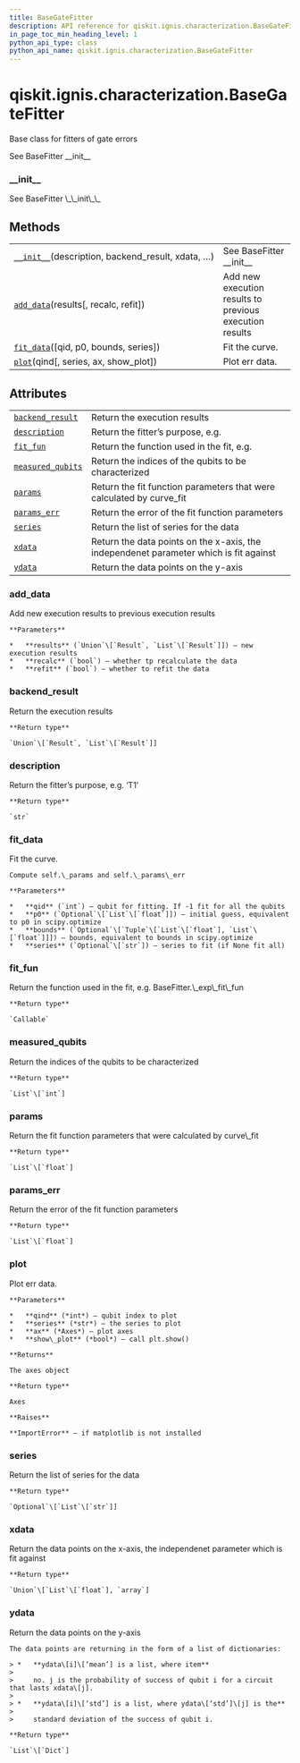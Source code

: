 ```yaml
---
title: BaseGateFitter
description: API reference for qiskit.ignis.characterization.BaseGateFitter
in_page_toc_min_heading_level: 1
python_api_type: class
python_api_name: qiskit.ignis.characterization.BaseGateFitter
---
```


<span id="qiskit-ignis-characterization-basegatefitter" />

# qiskit.ignis.characterization.BaseGateFitter

<Class id="qiskit.ignis.characterization.BaseGateFitter" github="https://github.com/qiskit-community/qiskit-ignis/tree/stable/0.5/qiskit/ignis/characterization/fitters.py" signature="BaseGateFitter(description, backend_result, xdata, qubits, fit_fun, fit_p0, fit_bounds, circuit_names, series=None, expected_state='0')">
  Base class for fitters of gate errors

  See BaseFitter \_\_init\_\_

  ### \_\_init\_\_

  <Function id="qiskit.ignis.characterization.BaseGateFitter.__init__" name="__init__" signature="__init__(description, backend_result, xdata, qubits, fit_fun, fit_p0, fit_bounds, circuit_names, series=None, expected_state='0')">
    See BaseFitter \_\_init\_\_
  </Function>

  ## Methods

  |                                                                                                                                                                      |                                                         |
  | -------------------------------------------------------------------------------------------------------------------------------------------------------------------- | ------------------------------------------------------- |
  | [`__init__`](#qiskit.ignis.characterization.BaseGateFitter.__init__ "qiskit.ignis.characterization.BaseGateFitter.__init__")(description, backend\_result, xdata, …) | See BaseFitter \_\_init\_\_                             |
  | [`add_data`](#qiskit.ignis.characterization.BaseGateFitter.add_data "qiskit.ignis.characterization.BaseGateFitter.add_data")(results\[, recalc, refit])              | Add new execution results to previous execution results |
  | [`fit_data`](#qiskit.ignis.characterization.BaseGateFitter.fit_data "qiskit.ignis.characterization.BaseGateFitter.fit_data")(\[qid, p0, bounds, series])             | Fit the curve.                                          |
  | [`plot`](#qiskit.ignis.characterization.BaseGateFitter.plot "qiskit.ignis.characterization.BaseGateFitter.plot")(qind\[, series, ax, show\_plot])                    | Plot err data.                                          |

  ## Attributes

  |                                                                                                                                                   |                                                                                       |
  | ------------------------------------------------------------------------------------------------------------------------------------------------- | ------------------------------------------------------------------------------------- |
  | [`backend_result`](#qiskit.ignis.characterization.BaseGateFitter.backend_result "qiskit.ignis.characterization.BaseGateFitter.backend_result")    | Return the execution results                                                          |
  | [`description`](#qiskit.ignis.characterization.BaseGateFitter.description "qiskit.ignis.characterization.BaseGateFitter.description")             | Return the fitter’s purpose, e.g.                                                     |
  | [`fit_fun`](#qiskit.ignis.characterization.BaseGateFitter.fit_fun "qiskit.ignis.characterization.BaseGateFitter.fit_fun")                         | Return the function used in the fit, e.g.                                             |
  | [`measured_qubits`](#qiskit.ignis.characterization.BaseGateFitter.measured_qubits "qiskit.ignis.characterization.BaseGateFitter.measured_qubits") | Return the indices of the qubits to be characterized                                  |
  | [`params`](#qiskit.ignis.characterization.BaseGateFitter.params "qiskit.ignis.characterization.BaseGateFitter.params")                            | Return the fit function parameters that were calculated by curve\_fit                 |
  | [`params_err`](#qiskit.ignis.characterization.BaseGateFitter.params_err "qiskit.ignis.characterization.BaseGateFitter.params_err")                | Return the error of the fit function parameters                                       |
  | [`series`](#qiskit.ignis.characterization.BaseGateFitter.series "qiskit.ignis.characterization.BaseGateFitter.series")                            | Return the list of series for the data                                                |
  | [`xdata`](#qiskit.ignis.characterization.BaseGateFitter.xdata "qiskit.ignis.characterization.BaseGateFitter.xdata")                               | Return the data points on the x-axis, the independenet parameter which is fit against |
  | [`ydata`](#qiskit.ignis.characterization.BaseGateFitter.ydata "qiskit.ignis.characterization.BaseGateFitter.ydata")                               | Return the data points on the y-axis                                                  |

  ### add\_data

  <Function id="qiskit.ignis.characterization.BaseGateFitter.add_data" name="add_data" signature="add_data(results, recalc=True, refit=True)">
    Add new execution results to previous execution results

    **Parameters**

    *   **results** (`Union`\[`Result`, `List`\[`Result`]]) – new execution results
    *   **recalc** (`bool`) – whether tp recalculate the data
    *   **refit** (`bool`) – whether to refit the data
  </Function>

  ### backend\_result

  <Function id="qiskit.ignis.characterization.BaseGateFitter.backend_result" name="backend_result" signature="property backend_result">
    Return the execution results

    **Return type**

    `Union`\[`Result`, `List`\[`Result`]]
  </Function>

  ### description

  <Function id="qiskit.ignis.characterization.BaseGateFitter.description" name="description" signature="property description">
    Return the fitter’s purpose, e.g. ‘T1’

    **Return type**

    `str`
  </Function>

  ### fit\_data

  <Function id="qiskit.ignis.characterization.BaseGateFitter.fit_data" name="fit_data" signature="fit_data(qid=- 1, p0=None, bounds=None, series=None)">
    Fit the curve.

    Compute self.\_params and self.\_params\_err

    **Parameters**

    *   **qid** (`int`) – qubit for fitting. If -1 fit for all the qubits
    *   **p0** (`Optional`\[`List`\[`float`]]) – initial guess, equivalent to p0 in scipy.optimize
    *   **bounds** (`Optional`\[`Tuple`\[`List`\[`float`], `List`\[`float`]]]) – bounds, equivalent to bounds in scipy.optimize
    *   **series** (`Optional`\[`str`]) – series to fit (if None fit all)
  </Function>

  ### fit\_fun

  <Function id="qiskit.ignis.characterization.BaseGateFitter.fit_fun" name="fit_fun" signature="property fit_fun">
    Return the function used in the fit, e.g. BaseFitter.\_exp\_fit\_fun

    **Return type**

    `Callable`
  </Function>

  ### measured\_qubits

  <Function id="qiskit.ignis.characterization.BaseGateFitter.measured_qubits" name="measured_qubits" signature="property measured_qubits">
    Return the indices of the qubits to be characterized

    **Return type**

    `List`\[`int`]
  </Function>

  ### params

  <Function id="qiskit.ignis.characterization.BaseGateFitter.params" name="params" signature="property params">
    Return the fit function parameters that were calculated by curve\_fit

    **Return type**

    `List`\[`float`]
  </Function>

  ### params\_err

  <Function id="qiskit.ignis.characterization.BaseGateFitter.params_err" name="params_err" signature="property params_err">
    Return the error of the fit function parameters

    **Return type**

    `List`\[`float`]
  </Function>

  ### plot

  <Function id="qiskit.ignis.characterization.BaseGateFitter.plot" name="plot" signature="plot(qind, series='0', ax=None, show_plot=True)">
    Plot err data.

    **Parameters**

    *   **qind** (*int*) – qubit index to plot
    *   **series** (*str*) – the series to plot
    *   **ax** (*Axes*) – plot axes
    *   **show\_plot** (*bool*) – call plt.show()

    **Returns**

    The axes object

    **Return type**

    Axes

    **Raises**

    **ImportError** – if matplotlib is not installed
  </Function>

  ### series

  <Function id="qiskit.ignis.characterization.BaseGateFitter.series" name="series" signature="property series">
    Return the list of series for the data

    **Return type**

    `Optional`\[`List`\[`str`]]
  </Function>

  ### xdata

  <Function id="qiskit.ignis.characterization.BaseGateFitter.xdata" name="xdata" signature="property xdata">
    Return the data points on the x-axis, the independenet parameter which is fit against

    **Return type**

    `Union`\[`List`\[`float`], `array`]
  </Function>

  ### ydata

  <Function id="qiskit.ignis.characterization.BaseGateFitter.ydata" name="ydata" signature="property ydata">
    Return the data points on the y-axis

    The data points are returning in the form of a list of dictionaries:

    > *   **ydata\[i]\[‘mean’] is a list, where item**
    >
    >     no. j is the probability of success of qubit i for a circuit that lasts xdata\[j].
    >
    > *   **ydata\[i]\[‘std’] is a list, where ydata\[‘std’]\[j] is the**
    >
    >     standard deviation of the success of qubit i.

    **Return type**

    `List`\[`Dict`]
  </Function>
</Class>

